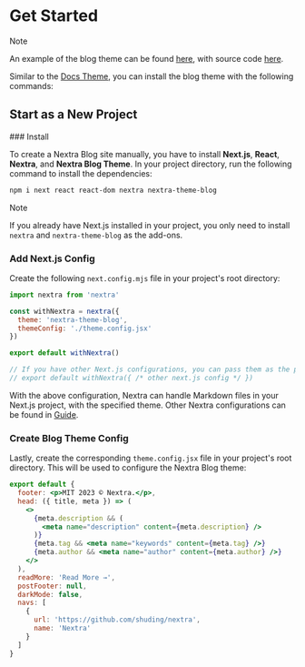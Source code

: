 
# Get Started

> [!NOTE]
>
> An example of the blog theme can be found [here](https://demo.vercel.blog),
>  with source code [here](https://github.com/vercel/nextjs-portfolio-starter).


Similar to the [Docs Theme](/docs/docs-theme/start), you can install the blog
theme with the following commands:

## Start as a New Project

<Steps>
### Install

To create a Nextra Blog site manually, you have to install **Next.js**,
**React**, **Nextra**, and **Nextra Blog Theme**. In your project directory, run
the following command to install the dependencies:

```sh npm2yarn
npm i next react react-dom nextra nextra-theme-blog
```

> [!NOTE]
>
>  If you already have Next.js installed in your project, you only need to
>  install `nextra` and `nextra-theme-blog` as the add-ons.

<InstallNextraTheme />

### Add Next.js Config

Create the following `next.config.mjs` file in your project's root directory:

```js filename="next.config.mjs"
import nextra from 'nextra'

const withNextra = nextra({
  theme: 'nextra-theme-blog',
  themeConfig: './theme.config.jsx'
})

export default withNextra()

// If you have other Next.js configurations, you can pass them as the parameter:
// export default withNextra({ /* other next.js config */ })
```

With the above configuration, Nextra can handle Markdown files in your Next.js
project, with the specified theme. Other Nextra configurations can be found in
[Guide](/docs/guide).

### Create Blog Theme Config

Lastly, create the corresponding `theme.config.jsx` file in your project's root
directory. This will be used to configure the Nextra Blog theme:

```jsx filename="theme.config.jsx"
export default {
  footer: <p>MIT 2023 © Nextra.</p>,
  head: ({ title, meta }) => (
    <>
      {meta.description && (
        <meta name="description" content={meta.description} />
      )}
      {meta.tag && <meta name="keywords" content={meta.tag} />}
      {meta.author && <meta name="author" content={meta.author} />}
    </>
  ),
  readMore: 'Read More →',
  postFooter: null,
  darkMode: false,
  navs: [
    {
      url: 'https://github.com/shuding/nextra',
      name: 'Nextra'
    }
  ]
}
```

<ReadeToGo />

</Steps>
